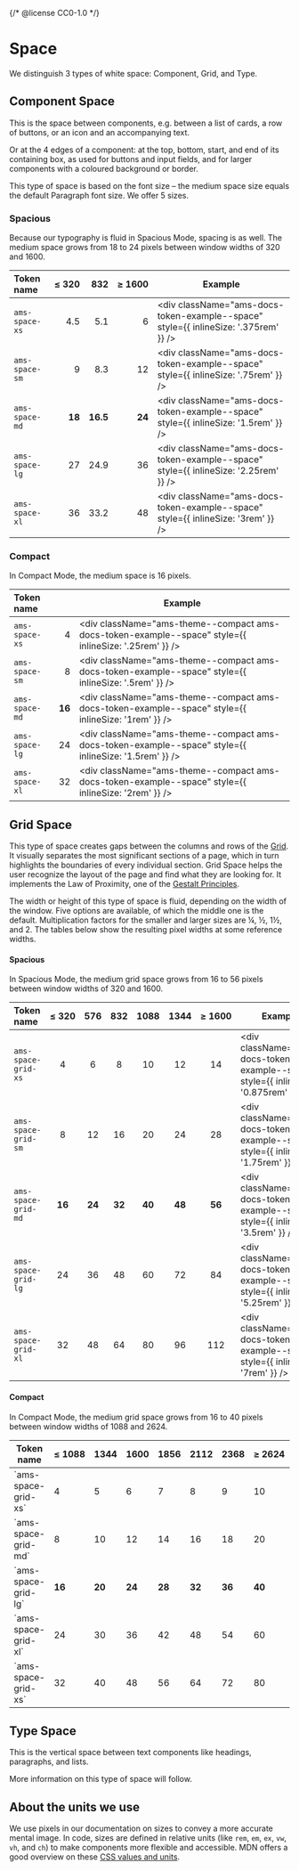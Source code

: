 {/* @license CC0-1.0 */}


<Meta title="Brand/Design Tokens/Space" />

# Space

We distinguish 3 types of white space: Component, Grid, and Type.

## Component Space

This is the space between components, e.g. between a list of cards, a row of buttons, or an icon and an accompanying text.

Or at the 4 edges of a component: at the top, bottom, start, and end of its containing box,
as used for buttons and input fields, and for larger components with a coloured background or border.

This type of space is based on the font size – the medium space size equals the default Paragraph font size.
We offer 5 sizes.

### Spacious

Because our typography is fluid in Spacious Mode, spacing is as well.
The medium space grows from 18 to 24 pixels between window widths of 320 and 1600.

| Token name     | ≤&nbsp;320 |      832 | ≥&nbsp;1600 | Example                                                                             |
| :------------- | ---------: | -------: | ----------: | ----------------------------------------------------------------------------------- |
| `ams-space-xs` |        4.5 |      5.1 |           6 | <div className="ams-docs-token-example--space" style={{ inlineSize: '.375rem' }} /> |
| `ams-space-sm` |          9 |      8.3 |          12 | <div className="ams-docs-token-example--space" style={{ inlineSize: '.75rem' }} />  |
| `ams-space-md` |     **18** | **16.5** |      **24** | <div className="ams-docs-token-example--space" style={{ inlineSize: '1.5rem' }} />  |
| `ams-space-lg` |         27 |     24.9 |          36 | <div className="ams-docs-token-example--space" style={{ inlineSize: '2.25rem' }} /> |
| `ams-space-xl` |         36 |     33.2 |          48 | <div className="ams-docs-token-example--space" style={{ inlineSize: '3rem' }} />    |

### Compact

In Compact Mode, the medium space is 16 pixels.

| Token name     |        | Example                                                                                               |
| :------------- | -----: | ----------------------------------------------------------------------------------------------------- |
| `ams-space-xs` |      4 | <div className="ams-theme--compact ams-docs-token-example--space" style={{ inlineSize: '.25rem' }} /> |
| `ams-space-sm` |      8 | <div className="ams-theme--compact ams-docs-token-example--space" style={{ inlineSize: '.5rem' }} />  |
| `ams-space-md` | **16** | <div className="ams-theme--compact ams-docs-token-example--space" style={{ inlineSize: '1rem' }} />   |
| `ams-space-lg` |     24 | <div className="ams-theme--compact ams-docs-token-example--space" style={{ inlineSize: '1.5rem' }} /> |
| `ams-space-xl` |     32 | <div className="ams-theme--compact ams-docs-token-example--space" style={{ inlineSize: '2rem' }} />   |

## Grid Space

This type of space creates gaps between the columns and rows of the [Grid](/docs/components-layout-grid--docs).
It visually separates the most significant sections of a page, which in turn highlights the boundaries of every individual section.
Grid Space helps the user recognize the layout of the page and find what they are looking for.
It implements the Law of Proximity, one of the [Gestalt Principles](https://www.interaction-design.org/literature/topics/gestalt-principles).

The width or height of this type of space is fluid, depending on the width of the window.
Five options are available, of which the middle one is the default.
Multiplication factors for the smaller and larger sizes are ¼, ½, 1½, and 2.
The tables below show the resulting pixel widths at some reference widths.

#### Spacious

In Spacious Mode, the medium grid space grows from 16 to 56 pixels between window widths of 320 and 1600.

| Token name          | ≤&nbsp;320 |  576   |  832   |  1088  |  1344  | ≥&nbsp;1600 | Example                                                                              |
| :------------------ | :--------: | :----: | :----: | :----: | :----: | :---------: | ------------------------------------------------------------------------------------ |
| `ams-space-grid-xs` |     4      |   6    |   8    |   10   |   12   |     14      | <div className="ams-docs-token-example--space" style={{ inlineSize: '0.875rem' }} /> |
| `ams-space-grid-sm` |     8      |   12   |   16   |   20   |   24   |     28      | <div className="ams-docs-token-example--space" style={{ inlineSize: '1.75rem' }} />  |
| `ams-space-grid-md` |   **16**   | **24** | **32** | **40** | **48** |   **56**    | <div className="ams-docs-token-example--space" style={{ inlineSize: '3.5rem' }} />   |
| `ams-space-grid-lg` |     24     |   36   |   48   |   60   |   72   |     84      | <div className="ams-docs-token-example--space" style={{ inlineSize: '5.25rem' }} />  |
| `ams-space-grid-xl` |     32     |   48   |   64   |   80   |   96   |     112     | <div className="ams-docs-token-example--space" style={{ inlineSize: '7rem' }} />     |

#### Compact

In Compact Mode, the medium grid space grows from 16 to 40 pixels between window widths of 1088 and 2624.

<table>
  <thead>
    <tr>
      <th style={{ textAlign: "start" }}>Token name</th>
      <th style={{ textAlign: "center" }}>≤&nbsp;1088</th>
      <th style={{ textAlign: "center" }}>1344</th>
      <th style={{ textAlign: "center" }}>1600</th>
      <th style={{ textAlign: "center" }}>1856</th>
      <th style={{ textAlign: "center" }}>2112</th>
      <th style={{ textAlign: "center" }}>2368</th>
      <th style={{ textAlign: "center" }}>≥&nbsp;2624</th>
      <th>Example</th>
    </tr>
  </thead>
  <tbody>
    <tr>
      <td>`ams-space-grid-xs`</td>
      <td style={{ textAlign: "center" }}>4</td>
      <td style={{ textAlign: "center" }}>5</td>
      <td style={{ textAlign: "center" }}>6</td>
      <td style={{ textAlign: "center" }}>7</td>
      <td style={{ textAlign: "center" }}>8</td>
      <td style={{ textAlign: "center" }}>9</td>
      <td style={{ textAlign: "center" }}>10</td>
      <td>
        <div className="ams-theme--compact ams-docs-token-example--space" style={{ inlineSize: "0.625rem" }} />
      </td>
    </tr>
    <tr>
      <td>`ams-space-grid-md`</td>
      <td style={{ textAlign: "center" }}>8</td>
      <td style={{ textAlign: "center" }}>10</td>
      <td style={{ textAlign: "center" }}>12</td>
      <td style={{ textAlign: "center" }}>14</td>
      <td style={{ textAlign: "center" }}>16</td>
      <td style={{ textAlign: "center" }}>18</td>
      <td style={{ textAlign: "center" }}>20</td>
      <td>
        <div className="ams-theme--compact ams-docs-token-example--space" style={{ inlineSize: "1.25rem" }} />
      </td>
    </tr>
    <tr>
      <td>`ams-space-grid-lg`</td>
      <td style={{ textAlign: "center" }}>
        <strong>16</strong>
      </td>
      <td style={{ textAlign: "center" }}>
        <strong>20</strong>
      </td>
      <td style={{ textAlign: "center" }}>
        <strong>24</strong>
      </td>
      <td style={{ textAlign: "center" }}>
        <strong>28</strong>
      </td>
      <td style={{ textAlign: "center" }}>
        <strong>32</strong>
      </td>
      <td style={{ textAlign: "center" }}>
        <strong>36</strong>
      </td>
      <td style={{ textAlign: "center" }}>
        <strong>40</strong>
      </td>
      <td>
        <div className="ams-theme--compact ams-docs-token-example--space" style={{ inlineSize: "2.5rem" }} />
      </td>
    </tr>
    <tr>
      <td>`ams-space-grid-xl`</td>
      <td style={{ textAlign: "center" }}>24</td>
      <td style={{ textAlign: "center" }}>30</td>
      <td style={{ textAlign: "center" }}>36</td>
      <td style={{ textAlign: "center" }}>42</td>
      <td style={{ textAlign: "center" }}>48</td>
      <td style={{ textAlign: "center" }}>54</td>
      <td style={{ textAlign: "center" }}>60</td>
      <td>
        <div className="ams-theme--compact ams-docs-token-example--space" style={{ inlineSize: "3.75rem" }} />
      </td>
    </tr>
    <tr>
      <td>`ams-space-grid-xs`</td>
      <td style={{ textAlign: "center" }}>32</td>
      <td style={{ textAlign: "center" }}>40</td>
      <td style={{ textAlign: "center" }}>48</td>
      <td style={{ textAlign: "center" }}>56</td>
      <td style={{ textAlign: "center" }}>64</td>
      <td style={{ textAlign: "center" }}>72</td>
      <td style={{ textAlign: "center" }}>80</td>
      <td>
        <div className="ams-theme--compact ams-docs-token-example--space" style={{ inlineSize: "5rem" }} />
      </td>
    </tr>
  </tbody>
</table>

## Type Space

This is the vertical space between text components like headings, paragraphs, and lists.

More information on this type of space will follow.

## About the units we use

We use pixels in our documentation on sizes to convey a more accurate mental image.
In code, sizes are defined in relative units (like `rem`, `em`, `ex`, `vw`, `vh`, and `ch`) to make components more flexible and accessible.
MDN offers a good overview on these [CSS values and units](https://developer.mozilla.org/en-US/docs/Web/CSS/CSS_Values_and_Units).
